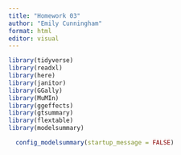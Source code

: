 ```yaml
---
title: "Homework 03"
author: "Emily Cunningham"
format: html
editor: visual
---
```


```r
library(tidyverse)
library(readxl)
library(here)
library(janitor)
library(GGally)
library(MuMIn)
library(ggeffects)
library(gtsummary)
library(flextable)
library(modelsummary)

  config_modelsummary(startup_message = FALSE)
```


